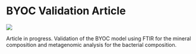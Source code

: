 # BYOC Validation Article

<!-- chapter status badge -->
![](https://img.shields.io/badge/status-analysis-blue)

Article in progress. Validation of the BYOC model using FTIR for the mineral
composition and metagenomic analysis for the bacterial composition.
